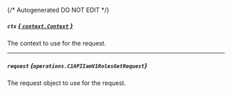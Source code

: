 {/* Autogenerated DO NOT EDIT  */}

##### `ctx` [*{ `context.Context` }*](https://pkg.go.dev/context#Context)
The context to use for the request.

---
##### `request` *{`operations.C1APIIamV1RolesGetRequest`}*
The request object to use for the request.

<Collapsible openLabel={Labels.showProperties} closeLabel={Labels.hideProperties}>
  <C1APIIamV1RolesGetRequest />
</Collapsible>

